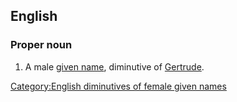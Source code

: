 ==English==

===Proper noun===
{{en-proper noun}}

# A male [[given name]], diminutive of [[Gertrude]].

[[Category:English diminutives of female given names]]